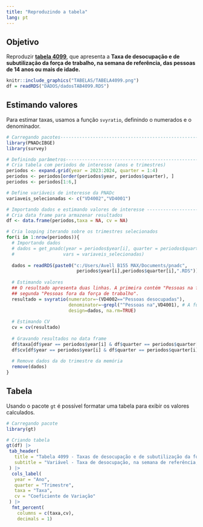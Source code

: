 ```yaml
---
title: "Reproduzindo a tabela"
lang: pt
---
```


## Objetivo

Reproduzir [**tabela 4099**](https://sidra.ibge.gov.br/tabela/4099), que apresenta a **Taxa de desocupação e de subutilização da força de trabalho, na semana de referência, das pessoas de 14 anos ou mais de idade.**

```r
knitr::include_graphics("TABELAS/TABELA4099.png")
df = readRDS("DADOS/dadosTAB4099.RDS")
```

## Estimando valores

Para estimar taxas, usamos a função `svyratio`, definindo o numerados e o denominador.

```r
# Carregando pacotes----------------------------------------------------------------------------
library(PNADcIBGE)
library(survey)

# Definindo parâmetros------------------------------------------------------------------------
# Cria tabela com periodos de interesse (anos e trimestres)
periodos <- expand.grid(year = 2023:2024, quarter = 1:4)
periodos <- periodos[order(periodos$year, periodos$quarter), ]
periodos <- periodos[1:6,]

# Define variáveis de interesse da PNADc
variaveis_selecionadas <- c("VD4002","VD4001")

# Importando dados e estimando valores de interesse -----------------------------------------
# Cria data frame para armazenar resultados
df <- data.frame(periodos,taxa = NA, cv = NA)

# Cria looping iterando sobre os trimestres selecionados
for(i in 1:nrow(periodos)){
  # Importando dados
  # dados = get_pnadc(year = periodos$year[i], quarter = periodos$quarter[i],
  #                  vars = variaveis_selecionadas)
  
  dados = readRDS(paste0("c:/Users/Avell B155 MAX/Documents/pnadc",
                          periodos$year[i],periodos$quarter[i],".RDS"))
  
  # Estimando valores
  ## O resultado apresenta duas linhas. A primeira contém "Pessoas na força de trabalho" e a
  ## segunda "Pessoas fora da força de trabalho".
  resultado = svyratio(numerator=~(VD4002=="Pessoas desocupadas"), 
                       denominator=~grepl("^Pessoas na",VD4001), # A função grepl foi usada para evitar problemas de encoding com o "ç"
                       design=dados, na.rm=TRUE)
  
  # Estimando CV
  cv = cv(resultado)
  
  # Gravando resultados no data frame
  df$taxa[df$year == periodos$year[i] & df$quarter == periodos$quarter[i]] = resultado[1] 
  df$cv[df$year == periodos$year[i] & df$quarter == periodos$quarter[i]] = cv[1] 
  
  # Remove dados da do trimestre da memória
  remove(dados)
}
```

## Tabela

Usando o pacote `gt` é possível formatar uma tabela para exibir os valores calculados.

```r
# Carregando pacote
library(gt)

# Criando tabela
gt(df) |> 
 tab_header(
   title = "Tabela 4099 - Taxas de desocupação e de subutilização da força de trabalho, na semana de referência, das pessoas de 14 anos ou mais de idade",
   subtitle = "Variável - Taxa de desocupação, na semana de referência, das pessoas de 14 anos ou mais de idade (%)"
 ) |> 
  cols_label(
   year = "Ano",
   quarter = "Trimestre",
   taxa = "Taxa",
   cv = "Coeficiente de Variação"
 ) |> 
  fmt_percent(
    columns = c(taxa,cv),
    decimals = 1)
```
